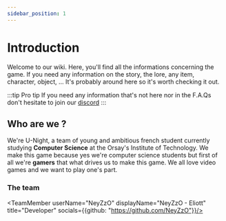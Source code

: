 ```yaml
---
sidebar_position: 1
---
```


# Introduction

Welcome to our wiki. Here, you'll find all the informations concerning the game. If you need any information on the story, the lore, any item, character, object, ... It's probably around here so it's worth checking it out.

:::tip Pro tip
If you need any information that's not here nor in the F.A.Qs don't hesitate to join our [discord](https://discord.gg/6nQ94UkA32)
:::

## Who are we ? 
We're U-Night, a team of young and ambitious french student currently studying **Computer Science** at the Orsay's Institute of Technology.
We make this game because yes we're computer science students but first of all we're **gamers** that what drives us to make this game. We all love video games and we want to play one's part.

### The team

<TeamMember userName="NeyZzO" displayName="NeyZzO - Eliott" title="Developer" socials={{github: "https://github.com/NeyZzO"}}/>


